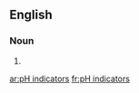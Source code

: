 ==English==

===Noun===
{{head|en|plural}}

# {{plural of|pH indicator|lang=en|nocat=1}}

[[ar:pH indicators]]
[[fr:pH indicators]]